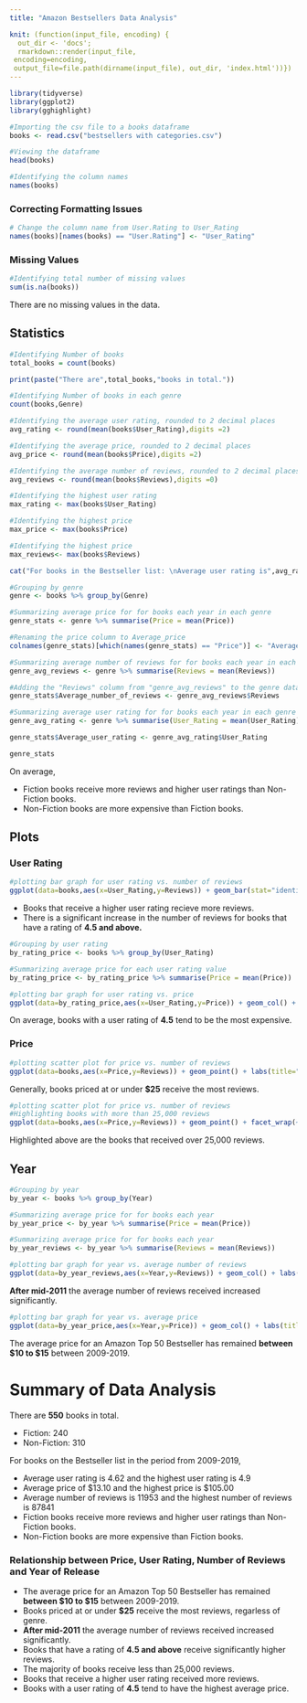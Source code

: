 ```yaml
---
title: "Amazon Bestsellers Data Analysis"

knit: (function(input_file, encoding) {
  out_dir <- 'docs';
  rmarkdown::render(input_file,
 encoding=encoding,
 output_file=file.path(dirname(input_file), out_dir, 'index.html'))})
---
```


```r
library(tidyverse)
library(ggplot2)
library(gghighlight)

#Importing the csv file to a books dataframe
books <- read.csv("bestsellers with categories.csv")

#Viewing the dataframe
head(books)

#Identifying the column names
names(books)
```
### Correcting Formatting Issues
```r
# Change the column name from User.Rating to User_Rating
names(books)[names(books) == "User.Rating"] <- "User_Rating"
```

### Missing Values
```r
#Identifying total number of missing values
sum(is.na(books))
```
There are no missing values in the data.


## Statistics
```r
#Identifying Number of books
total_books = count(books)

print(paste("There are",total_books,"books in total."))

#Identifying Number of books in each genre
count(books,Genre)
```
```r
#Identifying the average user rating, rounded to 2 decimal places
avg_rating <- round(mean(books$User_Rating),digits =2)

#Identifying the average price, rounded to 2 decimal places
avg_price <- round(mean(books$Price),digits =2)

#Identifying the average number of reviews, rounded to 2 decimal places
avg_reviews <- round(mean(books$Reviews),digits =0)

#Identifying the highest user rating
max_rating <- max(books$User_Rating)

#Identifying the highest price
max_price <- max(books$Price)

#Identifying the highest price
max_reviews<- max(books$Reviews)

cat("For books in the Bestseller list: \nAverage user rating is",avg_rating,"and the highest user rating is",max_rating,"\nAverage price of $",avg_price,"and the highest price is $",max_price, "\nAverage number of reviews is",avg_reviews,"and the highest number of reviews is",max_reviews)
```

```r
#Grouping by genre
genre <- books %>% group_by(Genre)

#Summarizing average price for for books each year in each genre
genre_stats <- genre %>% summarise(Price = mean(Price))

#Renaming the price column to Average_price
colnames(genre_stats)[which(names(genre_stats) == "Price")] <- "Average_price"

#Summarizing average number of reviews for for books each year in each genre
genre_avg_reviews <- genre %>% summarise(Reviews = mean(Reviews))

#Adding the "Reviews" column from "genre_avg_reviews" to the genre dataframe as "average_reviews" 
genre_stats$Average_number_of_reviews <- genre_avg_reviews$Reviews

#Summarizing average user rating for for books each year in each genre
genre_avg_rating <- genre %>% summarise(User_Rating = mean(User_Rating))

genre_stats$Average_user_rating <- genre_avg_rating$User_Rating

genre_stats
```
On average,

- Fiction books receive more reviews and higher user ratings than Non-Fiction books.
- Non-Fiction books are more expensive than Fiction books.


## Plots

### User Rating

```r
#plotting bar graph for user rating vs. number of reviews
ggplot(data=books,aes(x=User_Rating,y=Reviews)) + geom_bar(stat="identity") + labs(title="User Rating vs. Number of Reviews")
```

- Books that receive a higher user rating recieve more reviews.
- There is a significant increase in the number of reviews for books that have a rating of <b> 4.5 and above.</b> 

```r
#Grouping by user rating
by_rating_price <- books %>% group_by(User_Rating)

#Summarizing average price for each user rating value
by_rating_price <- by_rating_price %>% summarise(Price = mean(Price))

#plotting bar graph for user rating vs. price
ggplot(data=by_rating_price,aes(x=User_Rating,y=Price)) + geom_col() + labs(title="User Rating vs. Average Price")
```

On average, books with a user rating of <b>4.5</b> tend to be the most expensive.

### Price
```r
#plotting scatter plot for price vs. number of reviews
ggplot(data=books,aes(x=Price,y=Reviews)) + geom_point() + labs(title="Price vs. Number of Reviews") + gghighlight(Price<=25)
```
Generally, books priced at or under <b>$25</b> receive the most reviews.


```r
#plotting scatter plot for price vs. number of reviews
#Highlighting books with more than 25,000 reviews 
ggplot(data=books,aes(x=Price,y=Reviews)) + geom_point() + facet_wrap(~Genre) + labs(title="Price vs. Number of Reviews by Genre") + gghighlight(Reviews>25000)

```

Highlighted above are the books that received over 25,000 reviews. 

## Year
```r
#Grouping by year
by_year <- books %>% group_by(Year)

#Summarizing average price for for books each year
by_year_price <- by_year %>% summarise(Price = mean(Price))

#Summarizing average price for for books each year
by_year_reviews <- by_year %>% summarise(Reviews = mean(Reviews))

#plotting bar graph for year vs. average number of reviews
ggplot(data=by_year_reviews,aes(x=Year,y=Reviews)) + geom_col() + labs(title="Average Number of Reviews Per Year")
```
<b>After mid-2011</b> the average number of reviews received increased significantly. 
```r
#plotting bar graph for year vs. average price
ggplot(data=by_year_price,aes(x=Year,y=Price)) + geom_col() + labs(title="Average Price Per Year")
```
The average price for an Amazon Top 50 Bestseller has remained <b> between $10 to $15</b> between 2009-2019.

# Summary of Data Analysis

There are <b>550</b> books in total.

- Fiction: 240
- Non-Fiction: 310

For books on the Bestseller list in the period from 2009-2019,

- Average user rating is 4.62 and the highest user rating is 4.9 
- Average price of $13.10 and the highest price is $105.00 
- Average number of reviews is 11953 and the highest number of reviews is 87841
- Fiction books receive more reviews and higher user ratings than Non-Fiction books.
- Non-Fiction books are more expensive than Fiction books.

### Relationship between Price, User Rating, Number of Reviews and Year of Release

- The average price for an Amazon Top 50 Bestseller has remained <b> between $10 to $15</b> between 2009-2019.
- Books priced at or under <b>$25</b> receive the most reviews, regarless of genre.
- <b>After mid-2011</b> the average number of reviews received increased significantly. 
- Books that have a rating of <b> 4.5 and above</b> receive significantly higher reviews.
- The majority of books receive less than 25,000 reviews.
- Books that receive a higher user rating received more reviews.
- Books with a user rating of <b>4.5</b> tend to have the highest average price. 






